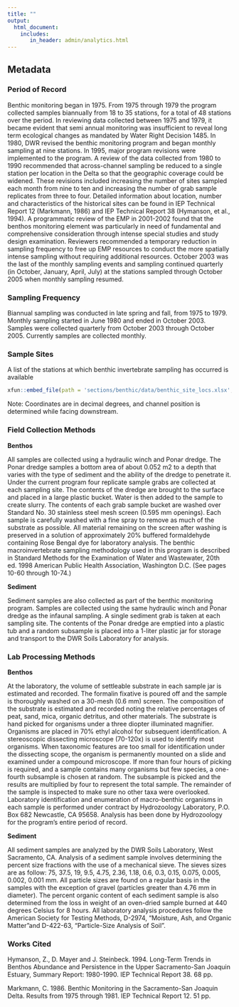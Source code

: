 ```yaml
---
title: ""
output: 
  html_document:
    includes:
       in_header: admin/analytics.html
---
```


## Metadata

### Period of Record {.unlisted .unnumbered}
Benthic monitoring began in 1975. From 1975 through 1979 the program collected samples biannually from 18 to 35 stations, for a total of 48 stations over the period. In reviewing data collected between 1975 and 1979, it became evident that semi annual monitoring was insufficient to reveal long term ecological changes as mandated by Water Right Decision 1485. In 1980, DWR revised the benthic monitoring program and began monthly sampling at nine stations. In 1995, major program revisions were implemented to the program. A review of the data collected from 1980 to 1990 recommended that across-channel sampling be reduced to a single station per location in the Delta so that the geographic coverage could be widened. These revisions included increasing the number of sites sampled each month from nine to ten and increasing the number of grab sample replicates from three to four. Detailed information about location, number and characteristics of the historical sites can be found in IEP Technical Report 12 (Markmann, 1986) and IEP Technical Report 38 (Hymanson, et al., 1994). 
A programmatic review of the EMP in 2001-2002 found that the benthos monitoring element was particularly in need of fundamental and comprehensive consideration through intense special studies and study design examination. Reviewers recommended a temporary reduction in sampling frequency to free up EMP resources to conduct the more spatially intense sampling without requiring additional resources. October 2003 was the last of the monthly sampling events and sampling continued quarterly (in October, January, April, July) at the stations sampled through October 2005 when monthly sampling resumed. 

### Sampling Frequency {.unlisted .unnumbered}
Biannual sampling was conducted in late spring and fall, from 1975 to 1979. Monthly sampling started in June 1980 and ended in October 2003. Samples were collected quarterly from October 2003 through October 2005. Currently samples are collected monthly. 

### Sample Sites {.unlisted .unnumbered}
A list of the stations at which benthic invertebrate sampling has occurred is available
```r
xfun::embed_file(path = 'sections/benthic/data/benthic_site_locs.xlsx', name = 'benthic_site_locs.xlsx', text = 'here.')
```
Note: Coordinates are in decimal degrees, and channel position is determined while facing downstream.

### Field Collection Methods {.unlisted .unnumbered}
<b>Benthos</b>

All samples are collected using a hydraulic winch and Ponar dredge. The Ponar dredge samples a bottom area of about 0.052 m2 to a depth that varies with the type of sediment and the ability of the dredge to penetrate it. Under the current program four replicate sample grabs are collected at each sampling site. The contents of the dredge are brought to the surface and placed in a large plastic bucket. Water is then added to the sample to create slurry. The contents of each grab sample bucket are washed over Standard No. 30 stainless steel mesh screen (0.595 mm openings). Each sample is carefully washed with a fine spray to remove as much of the substrate as possible. All material remaining on the screen after washing is preserved in a solution of approximately 20% buffered formaldehyde containing Rose Bengal dye for laboratory analysis. The benthic macroinvertebrate sampling methodology used in this program is described in Standard Methods for the Examination of Water and Wastewater, 20th ed. 1998 American Public Health Association, Washington D.C. (See pages 10-60 through 10-74.) 

<b>Sediment</b>

Sediment samples are also collected as part of the benthic monitoring program. Samples are collected using the same hydraulic winch and Ponar dredge as the infaunal sampling. A single sediment grab is taken at each sampling site. The contents of the Ponar dredge are emptied into a plastic tub and a random subsample is placed into a 1-liter plastic jar for storage and transport to the DWR Soils Laboratory for analysis. 

### Lab Processing Methods {.unlisted .unnumbered}
<b>Benthos</b>

At the laboratory, the volume of settleable substrate in each sample jar is estimated and recorded. The formalin fixative is poured off and the sample is thoroughly washed on a 30-mesh (0.6 mm) screen. The composition of the substrate is estimated and recorded noting the relative percentages of peat, sand, mica, organic detritus, and other materials. The substrate is hand picked for organisms under a three diopter illuminated magnifier. Organisms are placed in 70% ethyl alcohol for subsequent identification. A stereoscopic dissecting microscope (70-120x) is used to identify most organisms. When taxonomic features are too small for identification under the dissecting scope, the organism is permanently mounted on a slide and examined under a compound microscope. If more than four hours of picking is required, and a sample contains many organisms but few species, a one-fourth subsample is chosen at random. The subsample is picked and the results are multiplied by four to represent the total sample. The remainder of the sample is inspected to make sure no other taxa were overlooked. Laboratory identification and enumeration of macro-benthic organisms in each sample is performed under contract by Hydrozoology Laboratory, P.O. Box 682 Newcastle, CA 95658. Analysis has been done by Hydrozoology for the program's entire period of record.

<b>Sediment</b>

All sediment samples are analyzed by the DWR Soils Laboratory, West Sacramento, CA. Analysis of a sediment sample involves determining the percent size fractions with the use of a mechanical sieve. The sieves sizes are as follow: 75, 37.5, 19, 9.5, 4.75, 2.36, 1.18, 0.6, 0.3, 0.15, 0.075, 0.005, 0.002, 0.001 mm. All particle sizes are found on a regular basis in the samples with the exception of gravel (particles greater than 4.76 mm in diameter). The percent organic content of each sediment sample is also determined from the loss in weight of an oven-dried sample burned at 440 degrees Celsius for 8 hours. All laboratory analysis procedures follow the American Society for Testing Methods, D-2974, "Moisture, Ash, and Organic Matter "and D-422-63, "Particle-Size Analysis of Soil". 

### Works Cited {.unlisted .unnumbered}

Hymanson, Z., D. Mayer and J. Steinbeck. 1994. Long-Term Trends in Benthos Abundance and Persistence in the Upper Sacramento-San Joaquin Estuary, Summary Report: 1980-1990. IEP Technical Report 38. 68 pp.

Markmann, C. 1986. Benthic Monitoring in the Sacramento-San Joaquin Delta. Results from 1975 through 1981. IEP Technical Report 12. 51 pp. 